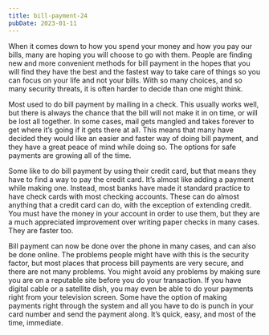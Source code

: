 ```yaml
---
title: bill-payment-24
pubDate: 2023-01-11
---
```


When it comes down to how you spend your money and how you pay our bills, many are hoping you will choose to go with them. People are finding new and more convenient methods for bill payment in the hopes that you will find they have the best and the fastest way to take care of things so you can focus on your life and not your bills. With so many choices, and so many security threats, it is often harder to decide than one might think.

Most used to do bill payment by mailing in a check. This usually works well, but there is always the chance that the bill will not make it in on time, or will be lost all together. In some cases, mail gets mangled and takes forever to get where it’s going if it gets there at all. This means that many have decided they would like an easier and faster way of doing bill payment, and they have a great peace of mind while doing so. The options for safe payments are growing all of the time.

Some like to do bill payment by using their credit card, but that means they have to find a way to pay the credit card. It’s almost like adding a payment while making one. Instead, most banks have made it standard practice to have check cards with most checking accounts. These can do almost anything that a credit card can do, with the exception of extending credit. You must have the money in your account in order to use them, but they are a much appreciated improvement over writing paper checks in many cases. They are faster too.

Bill payment can now be done over the phone in many cases, and can also be done online. The problems people might have with this is the security factor, but most places that process bill payments are very secure, and there are not many problems. You might avoid any problems by making sure you are on a reputable site before you do your transaction. If you have digital cable or a satellite dish, you may even be able to do your payments right from your television screen. Some have the option of making payments right through the system and all you have to do is punch in your card number and send the payment along. It’s quick, easy, and most of the time, immediate.